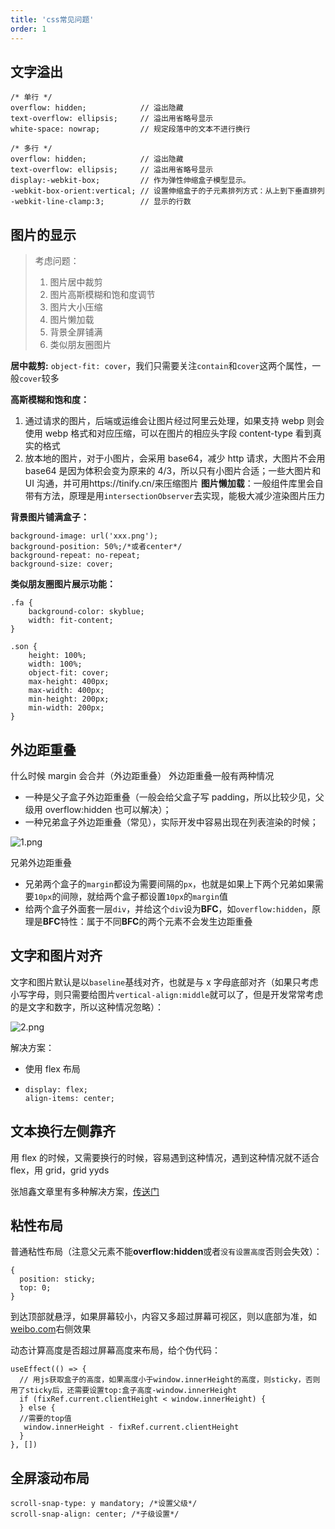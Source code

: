 ```yaml
---
title: 'css常见问题'
order: 1
---
```


## 文字溢出

```
/* 单行 */
overflow: hidden;            // 溢出隐藏
text-overflow: ellipsis;     // 溢出用省略号显示
white-space: nowrap;         // 规定段落中的文本不进行换行
​
/* 多行 */
overflow: hidden;            // 溢出隐藏
text-overflow: ellipsis;     // 溢出用省略号显示
display:-webkit-box;         // 作为弹性伸缩盒子模型显示。
-webkit-box-orient:vertical; // 设置伸缩盒子的子元素排列方式：从上到下垂直排列
-webkit-line-clamp:3;        // 显示的行数
```

## 图片的显示

> 考虑问题：
>
> 1.  图片居中裁剪
> 2.  图片高斯模糊和饱和度调节
> 3.  图片大小压缩
> 4.  图片懒加载
> 5.  背景全屏铺满
> 6.  类似朋友圈图片

**居中裁剪:** `object-fit: cover`，我们只需要关注`contain`和`cover`这两个属性，一般`cover`较多

**高斯模糊和饱和度：**

1.  通过请求的图片，后端或运维会让图片经过阿里云处理，如果支持 webp 则会使用 webp 格式和对应压缩，可以在图片的相应头字段 content-type 看到真实的格式
2.  放本地的图片，对于小图片，会采用 base64，减少 http 请求，大图片不会用 base64 是因为体积会变为原来的 4/3，所以只有小图片合适；一些大图片和 UI 沟通，并可用https://tinify.cn/来压缩图片
    **图片懒加载**：一般组件库里会自带有方法，原理是用`intersectionObserver`去实现，能极大减少渲染图片压力

**背景图片铺满盒子：**

```
background-image: url('xxx.png');
background-position: 50%;/*或者center*/
background-repeat: no-repeat;
background-size: cover;
```

**类似朋友圈图片展示功能：**

```
.fa {
    background-color: skyblue;
    width: fit-content;
}

.son {
    height: 100%;
    width: 100%;
    object-fit: cover;
    max-height: 400px;
    max-width: 400px;
    min-height: 200px;
    min-width: 200px;
}
```

## 外边距重叠

什么时候 margin 会合并（外边距重叠）
外边距重叠一般有两种情况

- 一种是父子盒子外边距重叠（一般会给父盒子写 padding，所以比较少见，父级用 overflow:hidden 也可以解决）；
- 一种兄弟盒子外边距重叠（常见），实际开发中容易出现在列表渲染的时候；

![1.png](https://p9-juejin.byteimg.com/tos-cn-i-k3u1fbpfcp/bbd56eb42b504818a1f574f45189f2bd~tplv-k3u1fbpfcp-watermark.image?)

兄弟外边距重叠

- 兄弟两个盒子的`margin`都设为需要间隔的`px`，也就是如果上下两个兄弟如果需要`10px`的间隙，就给两个盒子都设置`10px`的`margin`值
- 给两个盒子外面套一层`div`，并给这个`div`设为**BFC**，如`overflow:hidden`，原理是**BFC**特性：属于不同**BFC**的两个元素不会发生边距重叠

## 文字和图片对齐

文字和图片默认是以`baseline`基线对齐，也就是与 x 字母底部对齐（如果只考虑小写字母，则只需要给图片`vertical-align:middle`就可以了，但是开发常常考虑的是文字和数字，所以这种情况忽略）：

![2.png](https://p6-juejin.byteimg.com/tos-cn-i-k3u1fbpfcp/bd4dfb24b0084b0996534629de269976~tplv-k3u1fbpfcp-watermark.image?)

解决方案：

- 使用 flex 布局
- ```
  display: flex;
  align-items: center;
  ```

## 文本换行左侧靠齐

用 flex 的时候，又需要换行的时候，容易遇到这种情况，遇到这种情况就不适合 flex，用 grid，grid yyds

张旭鑫文章里有多种解决方案，[传送门](https://www.zhangxinxu.com/wordpress/2019/08/css-flex-last-align/)

## 粘性布局

普通粘性布局（注意父元素不能**overflow:hidden**或者`没有设置高度`否则会失效）：

```
{
  position: sticky;
  top: 0;
}
```

到达顶部就悬浮，如果屏幕较小，内容又多超过屏幕可视区，则以底部为准，如[weibo.com](weibo.com)右侧效果

动态计算高度是否超过屏幕高度来布局，给个伪代码：

```
useEffect(() => {
  // 用js获取盒子的高度，如果高度小于window.innerHeight的高度，则sticky，否则用了sticky后，还需要设置top:盒子高度-window.innerHeight
  if (fixRef.current.clientHeight < window.innerHeight) {
  } else {
  //需要的top值
   window.innerHeight - fixRef.current.clientHeight
  }
}, [])
```

## 全屏滚动布局

```
scroll-snap-type: y mandatory; /*设置父级*/
scroll-snap-align: center; /*子级设置*/
```
